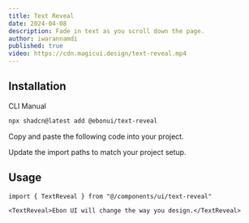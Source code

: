 ```yaml
---
title: Text Reveal
date: 2024-04-08
description: Fade in text as you scroll down the page.
author: iwarannamdi
published: true
video: https://cdn.magicui.design/text-reveal.mp4
---
```


<ComponentPreview name="text-reveal-demo" />

## Installation

<Tabs defaultValue="cli">

<TabsList>
  <TabsTrigger value="cli">CLI</TabsTrigger>
  <TabsTrigger value="manual">Manual</TabsTrigger>
</TabsList>
<TabsContent value="cli">

```bash
npx shadcn@latest add @ebonui/text-reveal
```

</TabsContent>

<TabsContent value="manual">

<Steps>

<Step>Copy and paste the following code into your project.</Step>

<ComponentSource name="text-reveal" />

<Step>Update the import paths to match your project setup.</Step>

</Steps>

</TabsContent>

</Tabs>

## Usage

```tsx showLineNumbers
import { TextReveal } from "@/components/ui/text-reveal"
```

```tsx showLineNumbers
<TextReveal>Ebon UI will change the way you design.</TextReveal>
```
